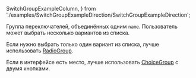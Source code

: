   SwitchGroupExampleColumn,
} from './examples/SwitchGroupExampleDirection/SwitchGroupExampleDirection';

Группа переключателей, объединённых одним `name`. Пользователь может выбрать несколько вариантов из списка.

Если нужно выбрать только один вариант из списка, лучше использовать [RadioGroup](##LIBS.STAND|stand:uikit-components-radiogroup-stable).

Если в интерфейсе есть место, лучше использовать [ChoiceGroup](##LIBS.STAND|stand:uikit-components-choicegroup-stable) с двумя кнопками.

<SwitchGroupExampleColumn />